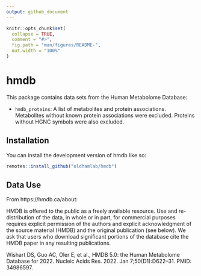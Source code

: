 ```yaml
---
output: github_document
---
```


<!-- README.md is generated from README.Rmd. Please edit that file -->

```r
knitr::opts_chunk$set(
  collapse = TRUE,
  comment = "#>",
  fig.path = "man/figures/README-",
  out.width = "100%"
)
```

# hmdb

<!-- badges: start -->
<!-- badges: end -->

This package contains data sets from the Human Metabolome Database:

- `hmdb_proteins`: A list of metabolites and protein associations. Metabolites 
without known protein associations were excluded. Proteins without HGNC symbols 
were also excluded. 

## Installation

You can install the development version of hmdb like so:

``` r
remotes::install_github("oldhamlab/hmdb")
```

## Data Use

From https://hmdb.ca/about: 

HMDB is offered to the public as a freely available resource. Use and 
re-distribution of the data, in whole or in part, for commercial purposes 
requires explicit permission of the authors and explicit acknowledgment of the 
source material (HMDB) and the original publication (see below). We ask that 
users who download significant portions of the database cite the HMDB paper in 
any resulting publications.

Wishart DS, Guo AC, Oler E, et al., HMDB 5.0: the Human Metabolome Database for 
2022. Nucleic Acids Res. 2022. Jan 7;50(D1):D622–31. PMID: 34986597. 
